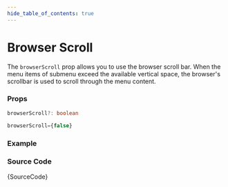 ```yaml
---
hide_table_of_contents: true
---
```



# Browser Scroll

The `browserScroll` prop allows you to use the browser scroll bar. When the menu items of submenu exceed the available vertical space, the browser's scrollbar is used to scroll through the menu content.

### Props

```ts noCopy
browserScroll?: boolean
```

```ts noCopy title='Default Value'
browserScroll={false}
```

### Example

<IframeWindow url='http://localhost:3000/en/menu-examples/horizontal-menu/menu-scroll/browser-scroll' />

### Source Code

<TsToJsCodeSnippet>{SourceCode}</TsToJsCodeSnippet>
